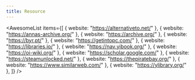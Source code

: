 ```yaml
---
title: Resource
---
```


<AwesomeList
  items={[
    { website: "https://alternativeto.net/" },
    { website: "https://annas-archive.org/" },
    { website: "https://archive.org/" },
    { website: "https://byr.pt/" },
    { website: "https://getintopc.com/" },
    { website: "https://libraries.io/" },
    { website: "https://nav.yibook.org/" },
    { website: "https://oi-wiki.org/" },
    { website: "https://scholar.google.com/" },
    { website: "https://steamunlocked.net/" },
    { website: "https://thepiratebay.org/" },
    { website: "https://www.similarweb.com/" },
    { website: "https://ylibrary.org/" },
  ]}
/>
